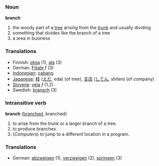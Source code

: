 === Noun ===
'''branch'''
#the woody part of a [[tree]] arising from the [[trunk]] and usually dividing
#something that divides like the branch of a tree
#a area in business

=== Translations ===
*Finnish: [[oksa]] (1), [[ala]] (3)
*German: [[Filiale]] ''f'' (3)
*[[Indonesian]]: [[cabang]]
*[[Japanese]]: [[枝]] ([[えだ]], eda) (of tree), [[支店]] ([[してん]], shiten) (of company)
*[[Slovene]]: [[veja]] ''f'' (1,2)
*Swedish: [[bransch]] (3)

===Intransitive verb===
'''branch''' ([[branched]], branched)

# to arise from the trunk or a larger branch of a tree.
# to produce branches.
# (''Computers'') to jump to a different location in a program.

===Translations===
*German: [[abzweigen]] (1), [[verzweigen]] (2), [[springen]] (3)